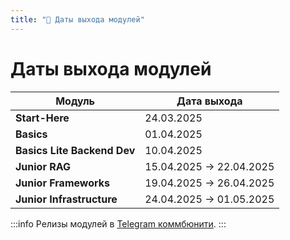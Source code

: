 ```yaml
---
title: "📅 Даты выхода модулей"
---
```


# Даты выхода модулей

| Модуль | Дата выхода |
|--------|-------------|
| **Start-Here** | 24.03.2025 |
| **Basics** | 01.04.2025 |
| **Basics Lite Backend Dev** | 10.04.2025 |
| **Junior RAG** | 15.04.2025 -> 22.04.2025 |
| **Junior Frameworks** | 19.04.2025 -> 26.04.2025 |
| **Junior Infrastructure** | 24.04.2025 -> 01.05.2025 |

:::info
Релизы модулей в [Telegram коммбюнити](https://t.me/learnagents).
:::





